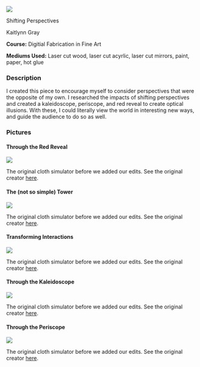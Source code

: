 :::::::::{.code-proj-body}

:::::::{.code-proj-top}

:::::{.code-proj-image}

:::{.screenshot-image}

![](assets/ART0_3.jpg)

:::

:::::


:::::{.code-proj-info}

:::{.code-proj-title}
Shifting Perspectives
:::

:::{.code-proj-names}
Kaitlynn Gray

:::

:::{.code-proj-class}
**Course:** Digitial Fabrication in Fine Art

**Mediums Used:** Laser cut wood, laser cut acyrlic, laser cut mirrors, paint, paper, hot glue

:::



:::::





:::::::

:::::::{.code-proj-bottom}



:::::{.code-proj-desc}

### Description
I created this piece to encourage myself to consider perspectives that were the opposite of my own. I researched the impacts of shifting perspectives and created a kaleidoscope, periscope, and red reveal to create optical illusions. With these, I could literally view the world in interesting new ways, and guide the audience to do so as well. 

:::::


### Pictures

:::::{.screenshots-container}

::::{.screenshot}

#### Through the Red Reveal

![](assets/ART0_5.jpg)

:::{.screenshot-caption}
The original cloth simulator before we added our edits. See the original creator [here](https://replit.com/@IcemasterEric/Cloth-Simulation-pygame#main.py). 

:::

::::

::::{.screenshot}

#### The (not so simple) Tower

![](assets/ART0_1.jpg)

:::{.screenshot-caption}
The original cloth simulator before we added our edits. See the original creator [here](https://replit.com/@IcemasterEric/Cloth-Simulation-pygame#main.py). 

:::

::::

::::{.screenshot}

#### Transforming Interactions

![](assets/ART0_2.jpg)

:::{.screenshot-caption}
The original cloth simulator before we added our edits. See the original creator [here](https://replit.com/@IcemasterEric/Cloth-Simulation-pygame#main.py). 

:::

::::

::::{.screenshot}

#### Through the Kaleidoscope

![](assets/ART0_3.jpg)

:::{.screenshot-caption}
The original cloth simulator before we added our edits. See the original creator [here](https://replit.com/@IcemasterEric/Cloth-Simulation-pygame#main.py). 

:::

::::

::::{.screenshot}

#### Through the Periscope

![](assets/ART0_4.jpg)

:::{.screenshot-caption}
The original cloth simulator before we added our edits. See the original creator [here](https://replit.com/@IcemasterEric/Cloth-Simulation-pygame#main.py). 

:::

::::

:::::


:::::::

:::::::::